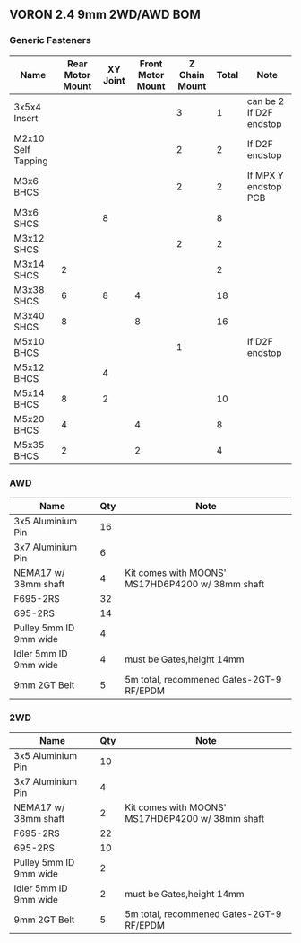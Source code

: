## VORON 2.4 9mm 2WD/AWD BOM 



### Generic Fasteners

| Name               | Rear Motor Mount | XY Joint | Front Motor Mount | Z Chain Mount | Total | Note                    |
| ------------------ | ---------------- | -------- | ----------------- | ------------- | ----- | ----------------------- |
| 3x5x4 Insert       |                  |          |                   | 3             | 1     | can be 2 If D2F endstop |
| M2x10 Self Tapping |                  |          |                   | 2             | 2     | If D2F endstop          |
| M3x6 BHCS          |                  |          |                   | 2             | 2     | If MPX Y endstop PCB    |
| M3x6 SHCS          |                  | 8        |                   |               | 8     |                         |
| M3x12 SHCS         |                  |          |                   | 2             | 2     |                         |
| M3x14 SHCS         | 2                |          |                   |               | 2     |                         |
| M3x38 SHCS         | 6                | 8        | 4                 |               | 18    |                         |
| M3x40 SHCS         | 8                |          | 8                 |               | 16    |                         |
| M5x10 BHCS         |                  |          |                   | 1             |       | If D2F endstop          |
| M5x12 BHCS         |                  | 4        |                   |               |       |                         |
| M5x14 BHCS         | 8                | 2        |                   |               | 10    |                         |
| M5x20 BHCS         | 4                |          | 4                 |               | 8     |                         |
| M5x35 BHCS         | 2                |          | 2                 |               | 4     |                         |

### AWD

| Name                   | Qty  | Note                                             |
| ---------------------- | ---- | ------------------------------------------------ |
| 3x5 Aluminium Pin      | 16   |                                                  |
| 3x7 Aluminium Pin      | 6    |                                                  |
| NEMA17 w/ 38mm shaft   | 4    | Kit comes with MOONS' MS17HD6P4200 w/ 38mm shaft |
| F695-2RS               | 32   |                                                  |
| 695-2RS                | 14   |                                                  |
| Pulley 5mm ID 9mm wide | 4    |                                                  |
| Idler 5mm ID 9mm wide  | 4    | must be Gates,height 14mm                        |
| 9mm 2GT Belt           | 5    | 5m total, recommened Gates-2GT-9 RF/EPDM         |

### 2WD

| Name                   | Qty  | Note                                             |
| ---------------------- | ---- | ------------------------------------------------ |
| 3x5 Aluminium Pin      | 10   |                                                  |
| 3x7 Aluminium Pin      | 4    |                                                  |
| NEMA17 w/ 38mm shaft   | 2    | Kit comes with MOONS' MS17HD6P4200 w/ 38mm shaft |
| F695-2RS               | 22   |                                                  |
| 695-2RS                | 10   |                                                  |
| Pulley 5mm ID 9mm wide | 2    |                                                  |
| Idler 5mm ID 9mm wide  | 2    | must be Gates,height 14mm                        |
| 9mm 2GT Belt           | 5    | 5m total, recommened Gates-2GT-9 RF/EPDM         |

